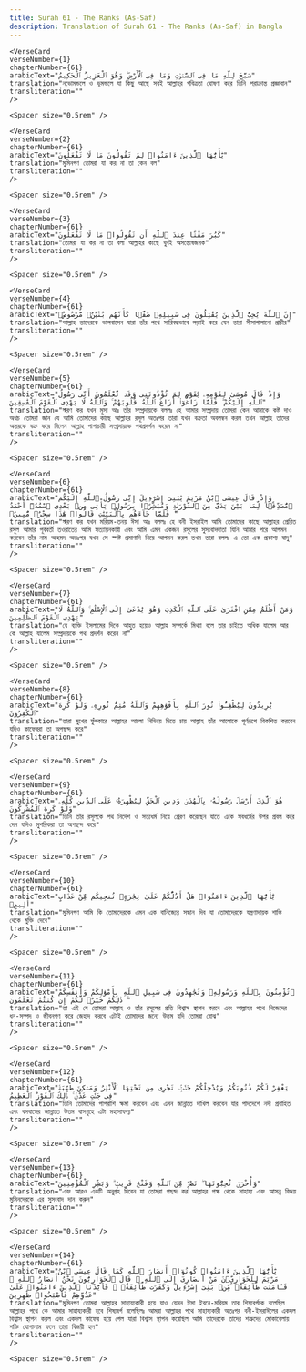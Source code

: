 ```yaml
---
title: Surah 61 - The Ranks (As-Saf)  
description: Translation of Surah 61 - The Ranks (As-Saf) in Bangla
---
```







    <VerseCard 
    verseNumber={1}
    chapterNumber={61}
    arabicText="سَبَّحَ لِلَّهِ مَا فِى ٱلسَّمَٰوَٰتِ وَمَا فِى ٱلْأَرْضِ ۖ وَهُوَ ٱلْعَزِيزُ ٱلْحَكِيمُ"
    translation="নভোমন্ডলে ও ভূমন্ডলে যা কিছু আছে সবই আল্লাহর পবিত্রতা ঘোষণা করে তিনি পরাক্রান্ত প্রজ্ঞাবান"
    transliteration=""
    />

    <Spacer size="0.5rem" />
                
    <VerseCard 
    verseNumber={2}
    chapterNumber={61}
    arabicText="يَٰٓأَيُّهَا ٱلَّذِينَ ءَامَنُوا۟ لِمَ تَقُولُونَ مَا لَا تَفْعَلُونَ"
    translation="মুমিনগণ তোমরা যা কর না তা কেন বল"
    transliteration=""
    />

    <Spacer size="0.5rem" />
                
    <VerseCard 
    verseNumber={3}
    chapterNumber={61}
    arabicText="كَبُرَ مَقْتًا عِندَ ٱللَّهِ أَن تَقُولُوا۟ مَا لَا تَفْعَلُونَ"
    translation="তোমরা যা কর না তা বলা আল্লাহর কাছে খুবই অসন্তোষজনক"
    transliteration=""
    />

    <Spacer size="0.5rem" />
                
    <VerseCard 
    verseNumber={4}
    chapterNumber={61}
    arabicText="إِنَّ ٱللَّهَ يُحِبُّ ٱلَّذِينَ يُقَٰتِلُونَ فِى سَبِيلِهِۦ صَفًّۭا كَأَنَّهُم بُنْيَٰنٌۭ مَّرْصُوصٌۭ"
    translation="আল্লাহ তাদেরকে ভালবাসেন যারা তাঁর পথে সারিবদ্ধভাবে লড়াই করে যেন তারা সীসাগালানো প্রাচীর"
    transliteration=""
    />

    <Spacer size="0.5rem" />
                
    <VerseCard 
    verseNumber={5}
    chapterNumber={61}
    arabicText="وَإِذْ قَالَ مُوسَىٰ لِقَوْمِهِۦ يَٰقَوْمِ لِمَ تُؤْذُونَنِى وَقَد تَّعْلَمُونَ أَنِّى رَسُولُ ٱللَّهِ إِلَيْكُمْ ۖ فَلَمَّا زَاغُوٓا۟ أَزَاغَ ٱللَّهُ قُلُوبَهُمْ ۚ وَٱللَّهُ لَا يَهْدِى ٱلْقَوْمَ ٱلْفَٰسِقِينَ"
    translation="স্মরণ কর যখন মূসা আঃ তাঁর সম্প্রদায়কে বললঃ হে আমার সম্প্রদায় তোমরা কেন আমাকে কষ্ট দাও অথচ তোমরা জান যে আমি তোমাদের কাছে আল্লাহর রসূল অতঃপর তারা যখন বক্রতা অবলম্বন করল তখন আল্লাহ তাদের অন্তরকে বক্র করে দিলেন আল্লাহ পাপাচারী সম্প্রদায়কে পথপ্রদর্শন করেন না"
    transliteration=""
    />

    <Spacer size="0.5rem" />
                
    <VerseCard 
    verseNumber={6}
    chapterNumber={61}
    arabicText="وَإِذْ قَالَ عِيسَى ٱبْنُ مَرْيَمَ يَٰبَنِىٓ إِسْرَٰٓءِيلَ إِنِّى رَسُولُ ٱللَّهِ إِلَيْكُم مُّصَدِّقًۭا لِّمَا بَيْنَ يَدَىَّ مِنَ ٱلتَّوْرَىٰةِ وَمُبَشِّرًۢا بِرَسُولٍۢ يَأْتِى مِنۢ بَعْدِى ٱسْمُهُۥٓ أَحْمَدُ ۖ فَلَمَّا جَآءَهُم بِٱلْبَيِّنَٰتِ قَالُوا۟ هَٰذَا سِحْرٌۭ مُّبِينٌۭ"
    translation="স্মরণ কর যখন মরিয়ম-তনয় ঈসা আঃ বললঃ হে বনী ইসরাইল আমি তোমাদের কাছে আল্লাহর প্রেরিত রসূল আমার পূর্ববর্তী তওরাতের আমি সত্যায়নকারী এবং আমি এমন একজন রসূলের সুসংবাদদাতা যিনি আমার পরে আগমন করবেন তাঁর নাম আহমদ অতঃপর যখন সে স্পষ্ট প্রমাণাদি নিয়ে আগমন করল তখন তারা বললঃ এ তো এক প্রকাশ্য যাদু"
    transliteration=""
    />

    <Spacer size="0.5rem" />
                
    <VerseCard 
    verseNumber={7}
    chapterNumber={61}
    arabicText="وَمَنْ أَظْلَمُ مِمَّنِ ٱفْتَرَىٰ عَلَى ٱللَّهِ ٱلْكَذِبَ وَهُوَ يُدْعَىٰٓ إِلَى ٱلْإِسْلَٰمِ ۚ وَٱللَّهُ لَا يَهْدِى ٱلْقَوْمَ ٱلظَّٰلِمِينَ"
    translation="যে ব্যক্তি ইসলামের দিকে আহুত হয়েও আল্লাহ সম্পর্কে মিথ্যা বলে তার চাইতে অধিক যালেম আর কে আল্লাহ যালেম সম্প্রদায়কে পথ প্রদর্শন করেন না"
    transliteration=""
    />

    <Spacer size="0.5rem" />
                
    <VerseCard 
    verseNumber={8}
    chapterNumber={61}
    arabicText="يُرِيدُونَ لِيُطْفِـُٔوا۟ نُورَ ٱللَّهِ بِأَفْوَٰهِهِمْ وَٱللَّهُ مُتِمُّ نُورِهِۦ وَلَوْ كَرِهَ ٱلْكَٰفِرُونَ"
    translation="তারা মুখের ফুঁৎকারে আল্লাহর আলো নিভিয়ে দিতে চায় আল্লাহ তাঁর আলোকে পূর্ণরূপে বিকশিত করবেন যদিও কাফেররা তা অপছন্দ করে"
    transliteration=""
    />

    <Spacer size="0.5rem" />
                
    <VerseCard 
    verseNumber={9}
    chapterNumber={61}
    arabicText="هُوَ ٱلَّذِىٓ أَرْسَلَ رَسُولَهُۥ بِٱلْهُدَىٰ وَدِينِ ٱلْحَقِّ لِيُظْهِرَهُۥ عَلَى ٱلدِّينِ كُلِّهِۦ وَلَوْ كَرِهَ ٱلْمُشْرِكُونَ"
    translation="তিনি তাঁর রসূলকে পথ নির্দেশ ও সত্যধর্ম নিয়ে প্রেরণ করেছেন যাতে একে সবধর্মের উপর প্রবল করে দেন যদিও মুশরিকরা তা অপছন্দ করে"
    transliteration=""
    />

    <Spacer size="0.5rem" />
                
    <VerseCard 
    verseNumber={10}
    chapterNumber={61}
    arabicText="يَٰٓأَيُّهَا ٱلَّذِينَ ءَامَنُوا۟ هَلْ أَدُلُّكُمْ عَلَىٰ تِجَٰرَةٍۢ تُنجِيكُم مِّنْ عَذَابٍ أَلِيمٍۢ"
    translation="মুমিনগণ আমি কি তোমাদেরকে এমন এক বানিজ্যের সন্ধান দিব যা তোমাদেরকে যন্ত্রণাদায়ক শাস্তি থেকে মুক্তি দেবে"
    transliteration=""
    />

    <Spacer size="0.5rem" />
                
    <VerseCard 
    verseNumber={11}
    chapterNumber={61}
    arabicText="تُؤْمِنُونَ بِٱللَّهِ وَرَسُولِهِۦ وَتُجَٰهِدُونَ فِى سَبِيلِ ٱللَّهِ بِأَمْوَٰلِكُمْ وَأَنفُسِكُمْ ۚ ذَٰلِكُمْ خَيْرٌۭ لَّكُمْ إِن كُنتُمْ تَعْلَمُونَ"
    translation="তা এই যে তোমরা আল্লাহ ও তাঁর রসূলের প্রতি বিশ্বাস স্থাপন করবে এবং আল্লাহর পথে নিজেদের ধন-সম্পদ ও জীবনপণ করে জেহাদ করবে এটাই তোমাদের জন্যে উত্তম যদি তোমরা বোঝ"
    transliteration=""
    />

    <Spacer size="0.5rem" />
                
    <VerseCard 
    verseNumber={12}
    chapterNumber={61}
    arabicText="يَغْفِرْ لَكُمْ ذُنُوبَكُمْ وَيُدْخِلْكُمْ جَنَّٰتٍۢ تَجْرِى مِن تَحْتِهَا ٱلْأَنْهَٰرُ وَمَسَٰكِنَ طَيِّبَةًۭ فِى جَنَّٰتِ عَدْنٍۢ ۚ ذَٰلِكَ ٱلْفَوْزُ ٱلْعَظِيمُ"
    translation="তিনি তোমাদের পাপরাশি ক্ষমা করবেন এবং এমন জান্নাতে দাখিল করবেন যার পাদদেশে নদী প্রবাহিত এবং বসবাসের জান্নাতে উত্তম বাসগৃহে এটা মহাসাফল্য"
    transliteration=""
    />

    <Spacer size="0.5rem" />
                
    <VerseCard 
    verseNumber={13}
    chapterNumber={61}
    arabicText="وَأُخْرَىٰ تُحِبُّونَهَا ۖ نَصْرٌۭ مِّنَ ٱللَّهِ وَفَتْحٌۭ قَرِيبٌۭ ۗ وَبَشِّرِ ٱلْمُؤْمِنِينَ"
    translation="এবং আরও একটি অনুগ্রহ দিবেন যা তোমরা পছন্দ কর আল্লাহর পক্ষ থেকে সাহায্য এবং আসন্ন বিজয় মুমিনদেরকে এর সুসংবাদ দান করুন"
    transliteration=""
    />

    <Spacer size="0.5rem" />
                
    <VerseCard 
    verseNumber={14}
    chapterNumber={61}
    arabicText="يَٰٓأَيُّهَا ٱلَّذِينَ ءَامَنُوا۟ كُونُوٓا۟ أَنصَارَ ٱللَّهِ كَمَا قَالَ عِيسَى ٱبْنُ مَرْيَمَ لِلْحَوَارِيِّۦنَ مَنْ أَنصَارِىٓ إِلَى ٱللَّهِ ۖ قَالَ ٱلْحَوَارِيُّونَ نَحْنُ أَنصَارُ ٱللَّهِ ۖ فَـَٔامَنَت طَّآئِفَةٌۭ مِّنۢ بَنِىٓ إِسْرَٰٓءِيلَ وَكَفَرَت طَّآئِفَةٌۭ ۖ فَأَيَّدْنَا ٱلَّذِينَ ءَامَنُوا۟ عَلَىٰ عَدُوِّهِمْ فَأَصْبَحُوا۟ ظَٰهِرِينَ"
    translation="মুমিনগণ তোমরা আল্লাহর সাহায্যকারী হয়ে যাও যেমন ঈসা ইবনে-মরিয়ম তার শিষ্যবর্গকে বলেছিল আল্লাহর পথে কে আমার সাহায্যকারী হবে শিষ্যবর্গ বলেছিলঃ আমরা আল্লাহর পথে সাহায্যকারী অতঃপর বনী-ইসরাঈলের একদল বিশ্বাস স্থাপন করল এবং একদল কাফের হয়ে গেল যারা বিশ্বাস স্থাপন করেছিল আমি তাদেরকে তাদের শত্রুদের মোকাবেলায় শক্তি যোগালাম ফলে তারা বিজয়ী হল"
    transliteration=""
    />

    <Spacer size="0.5rem" />
                